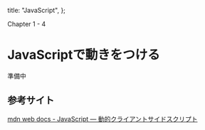   title: "JavaScript",
};

Chapter 1 - 4

# JavaScriptで動きをつける

準備中

## 参考サイト

<a href="https://developer.mozilla.org/ja/docs/Learn/JavaScript">
  mdn web docs - JavaScript — 動的クライアントサイドスクリプト
</a>
